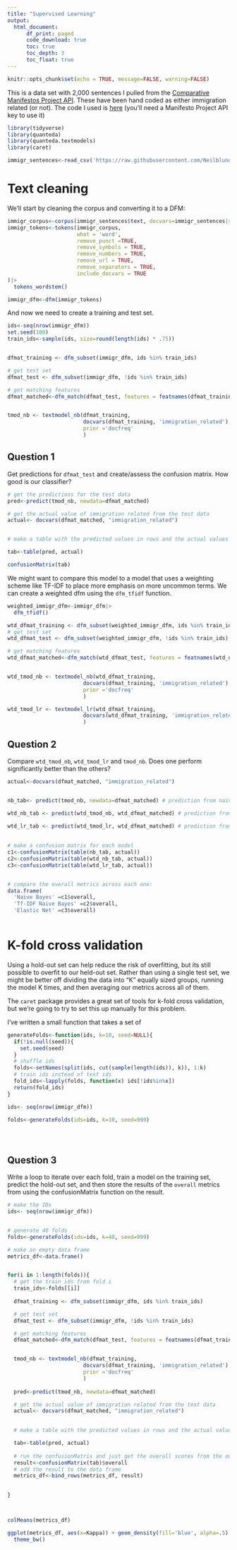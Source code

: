 ```yaml
---
title: "Supervised Learning"
output: 
  html_document:
      df_print: paged
      code_download: true
      toc: true
      toc_depth: 3
      toc_float: true
---
```





```r
knitr::opts_chunk$set(echo = TRUE, message=FALSE, warning=FALSE)
```



This is a data set with 2,000 sentences I pulled from the [Comparative Manifestos Project API](https://manifesto-project.wzb.eu/). These have been hand coded as either immigration related (or not). The code I used is [here](https://raw.githubusercontent.com/Neilblund/GVPT628-Fall2024/refs/heads/main/Week%2011/manifesto_api.R) (you'll need a Manifesto Project API key to use it)

```r
library(tidyverse)
library(quanteda)
library(quanteda.textmodels)
library(caret)

immigr_sentences<-read_csv('https://raw.githubusercontent.com/Neilblund/APAN/refs/heads/main/immigration_sentences.csv')


```

# Text cleaning

We'll start by cleaning the corpus and converting it to a DFM:

```r

immigr_corpus<-corpus(immigr_sentences$text, docvars=immigr_sentences|>select(-text))
immigr_tokens<-tokens(immigr_corpus,
                      what = 'word',
                      remove_punct =TRUE,
                      remove_symbols = TRUE,
                      remove_numbers = TRUE,
                      remove_url = TRUE,
                      remove_separators = TRUE,
                      include_docvars = TRUE
)|>
  tokens_wordstem()

immigr_dfm<-dfm(immigr_tokens)


```

And now we need to create a training and test set.

```r

ids<-seq(nrow(immigr_dfm))
set.seed(100)
train_ids<-sample(ids, size=round(length(ids) * .75))


dfmat_training <- dfm_subset(immigr_dfm, ids %in% train_ids)

# get test set 
dfmat_test <- dfm_subset(immigr_dfm, !ids %in% train_ids)

# get matching features
dfmat_matched<-dfm_match(dfmat_test, features = featnames(dfmat_training))


tmod_nb <- textmodel_nb(dfmat_training, 
                        docvars(dfmat_training, 'immigration_related'),
                        prior ='docfreq'
                        )

```

## Question 1

Get predictions for `dfmat_test` and create/assess the confusion matrix. How good is our classifier?

```r
# get the predictions for the test data
pred<-predict(tmod_nb, newdata=dfmat_matched)

# get the actual value of immigration related from the test data
actual<- docvars(dfmat_matched, "immigration_related")


# make a table with the predicted values in rows and the actual values in columns

tab<-table(pred, actual)

confusionMatrix(tab)

```

We might want to compare this model to a model that uses a weighting scheme like TF-IDF to place more emphasis on more uncommon terms. We can create a weighted dfm using the `dfm_tfidf` function.

```r

weighted_immigr_dfm<-immigr_dfm|>
  dfm_tfidf()

wtd_dfmat_training <- dfm_subset(weighted_immigr_dfm, ids %in% train_ids)
# get test set 
wtd_dfmat_test <- dfm_subset(weighted_immigr_dfm, !ids %in% train_ids)

# get matching features
wtd_dfmat_matched<-dfm_match(wtd_dfmat_test, features = featnames(wtd_dfmat_training))


wtd_tmod_nb <- textmodel_nb(wtd_dfmat_training, 
                        docvars(dfmat_training, 'immigration_related'),
                        prior ='docfreq'
                        )

wtd_tmod_lr <- textmodel_lr(wtd_dfmat_training, 
                        docvars(wtd_dfmat_training, 'immigration_related')
                        )

```

## Question 2

Compare `wtd_tmod_nb`, `wtd_tmod_lr` and `tmod_nb`. Does one perform significantly better than the others?

```r
actual<-docvars(dfmat_matched, "immigration_related")


nb_tab<- predict(tmod_nb, newdata=dfmat_matched) # prediction from naive bayes

wtd_nb_tab <- predict(wtd_tmod_nb, wtd_dfmat_matched) # prediction from naive bayes with tf_idf
  
wtd_lr_tab <- predict(wtd_tmod_lr, wtd_dfmat_matched) # prediction from weighted elastic net regression
  

# make a confusion matrix for each model
c1<-confusionMatrix(table(nb_tab, actual))
c2<-confusionMatrix(table(wtd_nb_tab, actual))
c3<-confusionMatrix(table(wtd_lr_tab, actual))


# compare the overall metrics across each one: 
data.frame(
  'Naive Bayes' =c1$overall,
  'Tf-IDF Naive Bayes' =c2$overall,
  'Elastic Net' =c3$overall)
  
```

# K-fold cross validation

Using a hold-out set can help reduce the risk of overfitting, but its still possible to overfit to our held-out set. Rather than using a single test set, we might be better off dividing the data into "K" equally sized groups, running the model K times, and then averaging our metrics across all of them.

The `caret` package provides a great set of tools for k-fold cross validation, but we're going to try to set this up manually for this problem.

I've written a small function that takes a set of 


```r

generateFolds<-function(ids, k=10, seed=NULL){
  if(!is.null(seed)){
    set.seed(seed)
  }
  # shuffle ids
  folds<-setNames(split(ids, cut(sample(length(ids)), k)), 1:k)
  # train ids instead of test ids
  fold_ids<-lapply(folds, function(x) ids[!ids%in%x])
  return(fold_ids)
}

ids<- seq(nrow(immigr_dfm))

folds<-generateFolds(ids=ids, k=10, seed=999)





```




## Question 3

Write a loop to iterate over each fold, train a model on the training set, predict the hold-out set, and then store the results of the `overall` metrics from using the confusionMatrix function on the result.





```r

# make the IDs
ids<- seq(nrow(immigr_dfm))


# generate 40 folds
folds<-generateFolds(ids=ids, k=40, seed=999)

# make an empty data frame
metrics_df<-data.frame()


for(i in 1:length(folds)){
  # get the train ids from fold i
  train_ids<-folds[[i]]
  
  dfmat_training <- dfm_subset(immigr_dfm, ids %in% train_ids)

  # get test set 
  dfmat_test <- dfm_subset(immigr_dfm, !ids %in% train_ids)

  # get matching features
  dfmat_matched<-dfm_match(dfmat_test, features = featnames(dfmat_training))


  tmod_nb <- textmodel_nb(dfmat_training, 
                        docvars(dfmat_training, 'immigration_related'),
                        prior ='docfreq'
                        )
  
  pred<-predict(tmod_nb, newdata=dfmat_matched)

  # get the actual value of immigration related from the test data
  actual<- docvars(dfmat_matched, "immigration_related")
  

  # make a table with the predicted values in rows and the actual values in columns

  tab<-table(pred, actual)
  
  # run the confusionMatrix and just get the overall scores from the output
  result<-confusionMatrix(tab)$overall
  # add the result to the data frame
  metrics_df<-bind_rows(metrics_df, result)

  
}



colMeans(metrics_df)


```

```r

ggplot(metrics_df, aes(x=Kappa)) + geom_density(fill='blue', alpha=.5) + 
  theme_bw()



```
